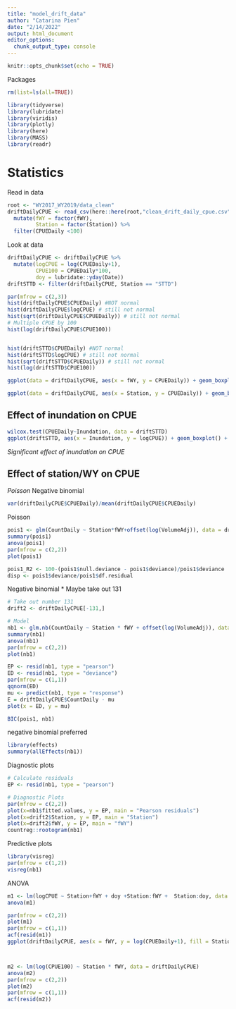 ```yaml
---
title: "model_drift_data"
author: "Catarina Pien"
date: "2/14/2022"
output: html_document
editor_options: 
  chunk_output_type: console
---
```


```r
knitr::opts_chunk$set(echo = TRUE)
```

Packages
```r
rm(list=ls(all=TRUE))

library(tidyverse)
library(lubridate)
library(viridis)
library(plotly)
library(here)
library(MASS)
library(readr)
```

# Statistics

Read in data
```r
root <- "WY2017_WY2019/data_clean"
driftDailyCPUE <- read_csv(here::here(root,"clean_drift_daily_cpue.csv")) %>%
  mutate(fWY = factor(fWY),
         Station = factor(Station)) %>%
  filter(CPUEDaily <100)
```

Look at data
```r
driftDailyCPUE <- driftDailyCPUE %>%
  mutate(logCPUE = log(CPUEDaily+1),
         CPUE100 = CPUEDaily*100,
         doy = lubridate::yday(Date))
driftSTTD <- filter(driftDailyCPUE, Station == "STTD")
```

```r
par(mfrow = c(2,3))
hist(driftDailyCPUE$CPUEDaily) #NOT normal
hist(driftDailyCPUE$logCPUE) # still not normal
hist(sqrt(driftDailyCPUE$CPUEDaily)) # still not normal
# Multiple CPUE by 100
hist(log(driftDailyCPUE$CPUE100))


hist(driftSTTD$CPUEDaily) #NOT normal
hist(driftSTTD$logCPUE) # still not normal
hist(sqrt(driftSTTD$CPUEDaily)) # still not normal
hist(log(driftSTTD$CPUE100))

ggplot(data = driftDailyCPUE, aes(x = fWY, y = CPUEDaily)) + geom_boxplot(aes(fill = Station)) + theme_bw() + scale_fill_viridis(discrete = TRUE)

ggplot(data = driftDailyCPUE, aes(x = Station, y = CPUEDaily)) + geom_boxplot(aes(fill = fWY)) + theme_bw() + scale_fill_viridis(discrete = TRUE)
```

## Effect of inundation on CPUE
```r
wilcox.test(CPUEDaily~Inundation, data = driftSTTD)
ggplot(driftSTTD, aes(x = Inundation, y = logCPUE)) + geom_boxplot() + theme_bw()
```
*Significant effect of inundation on CPUE*

## Effect of station/WY on CPUE
*Poisson
*Negative binomial

```r
var(driftDailyCPUE$CPUEDaily)/mean(driftDailyCPUE$CPUEDaily)
```

Poisson
```r
pois1 <- glm(CountDaily ~ Station*fWY+offset(log(VolumeAdj)), data = driftDailyCPUE, family = "poisson")
summary(pois1)
anova(pois1)
par(mfrow = c(2,2))
plot(pois1)

pois1_R2 <- 100-(pois1$null.deviance - pois1$deviance)/pois1$deviance
disp <- pois1$deviance/pois1$df.residual
```

Negative binomial
* Maybe take out 131
```r
# Take out number 131
drift2 <- driftDailyCPUE[-131,]

# Model
nb1 <- glm.nb(CountDaily ~ Station * fWY + offset(log(VolumeAdj)), data = drift2, link = "log")
summary(nb1)
anova(nb1)
par(mfrow = c(2,2))
plot(nb1)

EP <- resid(nb1, type = "pearson")
ED <- resid(nb1, type = "deviance")
par(mfrow = c(1,1))
qqnorm(ED)
mu <- predict(nb1, type = "response")
E = driftDailyCPUE$CountDaily - mu
plot(x = ED, y = mu)
```

```r
BIC(pois1, nb1)
```
negative binomial preferred
```r
library(effects)
summary(allEffects(nb1))
```


Diagnostic plots
```r
# Calculate residuals
EP <- resid(nb1, type = "pearson")

# Diagnostic Plots
par(mfrow = c(2,2))
plot(x=nb1$fitted.values, y = EP, main = "Pearson residuals")
plot(x=drift2$Station, y = EP, main = "Station")
plot(x=drift2$fWY, y = EP, main = "fWY")
countreg::rootogram(nb1)
```

Predictive plots
```r
library(visreg)
par(mfrow = c(1,2))
visreg(nb1)
```

ANOVA
```r
m1 <- lm(logCPUE ~ Station+fWY + doy +Station:fWY +  Station:doy, data = driftDailyCPUE)
anova(m1)

par(mfrow = c(2,2))
plot(m1)
par(mfrow = c(1,1))
acf(resid(m1))
ggplot(driftDailyCPUE, aes(x = fWY, y = log(CPUEDaily+1), fill = Station)) + geom_col()



m2 <- lm(log(CPUE100) ~ Station * fWY, data = driftDailyCPUE)
anova(m2)
par(mfrow = c(2,2))
plot(m2)
par(mfrow = c(1,1))
acf(resid(m2))

```

